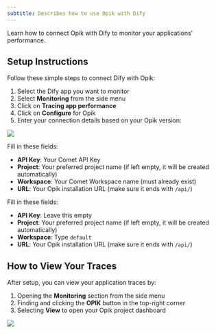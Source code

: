 ```yaml
---
subtitle: Describes how to use Opik with Dify
---
```


Learn how to connect Opik with Dify to monitor your applications' performance.

## Setup Instructions

Follow these simple steps to connect Dify with Opik:

1. Select the Dify app you want to monitor
2. Select **Monitoring** from the side menu
3. Click on **Tracing app performance**
4. Click on **Configure** for Opik
5. Enter your connection details based on your Opik version:

<Frame>
  <img src="/img/tracing/dify_configuration.png" />
</Frame>

<Tabs>
<Tab value="Hosted Opik" title="Hosted Opik">

Fill in these fields:

- **API Key**: Your Comet API Key
- **Project**: Your preferred project name (if left empty, it will be created automatically)
- **Workspace**: Your Comet Workspace name (must already exist)
- **URL**: Your Opik installation URL (make sure it ends with `/api/`)

</Tab>

<Tab value="Self-Hosted Opik" title="Self-Hosted Opik">

Fill in these fields:

- **API Key**: Leave this empty
- **Project**: Your preferred project name (if left empty, it will be created automatically)
- **Workspace**: Type `default`
- **URL**: Your Opik installation URL (make sure it ends with `/api/`)

</Tab>

</Tabs>

## How to View Your Traces

After setup, you can view your application traces by:

1. Opening the **Monitoring** section from the side menu
2. Finding and clicking the **OPIK** button in the top-right corner
3. Selecting **View** to open your Opik project dashboard

<Frame>
  <img src="/img/tracing/dify_view_project.png" />
</Frame>
